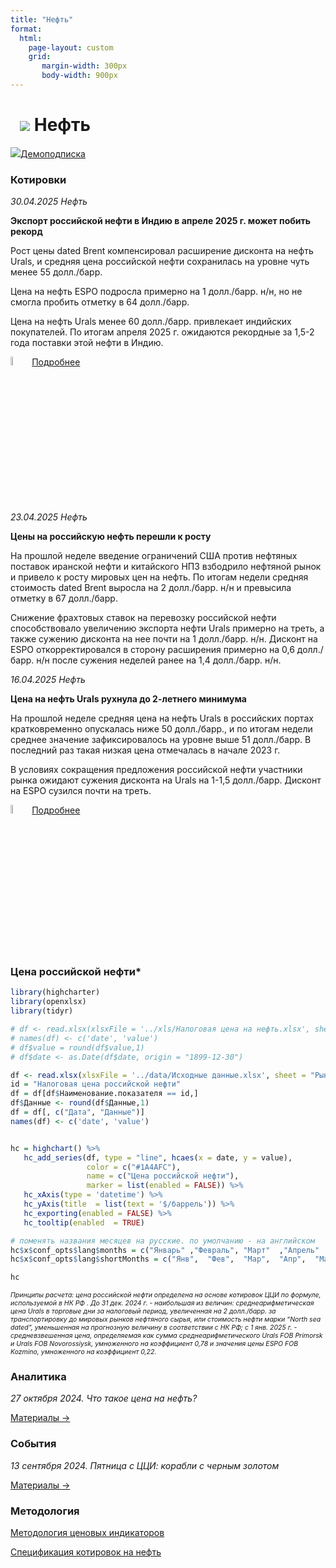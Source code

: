 ```yaml
---
title: "Нефть"
format: 
  html:
    page-layout: custom
    grid:
       margin-width: 300px
       body-width: 900px
---
```


# ![](../images/icon-oil.svg) Нефть {.my-custom-class style="margin-left:3%;"}

![](../images/icon-subscription.svg)[Демоподписка](../demo-subscription.qmd)

:::::: {.grid style="margin-left:0%"}
::: {.g-col-12 .g-col-sm-12 .g-col-xs-12 .g-col-xl-6 .g-col-md-6 .g-col-lg-6}
### Котировки

*30.04.2025 Нефть*

**Экспорт российской нефти в Индию в апреле 2025 г. может побить рекорд**

Рост цены dated Brent компенсировал расширение дисконта на нефть Urals, и средняя цена российской нефти сохранилась на уровне чуть менее 55 долл./барр.

Цена на нефть ESPO подросла примерно на 1 долл./барр. н/н, но не смогла пробить отметку в 64 долл./барр.

Цена на нефть Urals менее 60 долл./барр. привлекает индийских покупателей. По итогам апреля 2025 г. ожидаются рекордные за 1,5-2 года поставки этой нефти в Индию.

![](../images/icon-locker.svg){width="6%"} [Подробнее](../demo-subscription.qmd)

*23.04.2025 Нефть*

**Цены на российскую нефть перешли к росту**

На прошлой неделе введение ограничений США против нефтяных поставок иранской нефти и китайского НПЗ взбодрило нефтяной рынок и привело к росту мировых цен на нефть. По итогам недели средняя стоимость dated Brent выросла на 2 долл./барр. н/н и превысила отметку в 67 долл./барр.

Снижение фрахтовых ставок на перевозку российской нефти способствовало увеличению экспорта нефти Urals примерно на треть, а также сужению дисконта на нее почти на 1 долл./барр. н/н. Дисконт на ESPO откорректировался в сторону расширения примерно на 0,6 долл./барр. н/н после сужения неделей ранее на 1,4 долл./барр. н/н.

*16.04.2025 Нефть*

**Цена на нефть Urals рухнула до 2-летнего минимума**

На прошлой неделе средняя цена на нефть Urals в российских портах кратковременно опускалась ниже 50 долл./барр., и по итогам недели среднее значение зафиксировалось на уровне выше 51 долл./барр. В последний раз такая низкая цена отмечалась в начале 2023 г.

В условиях сокращения предложения российской нефти участники рынка ожидают сужения дисконта на Urals на 1-1,5 долл./барр. Дисконт на ESPO сузился почти на треть.

![](../images/icon-locker.svg){width="6%"} [Подробнее](../demo-subscription.qmd)
:::

::: {.g-col-12 .g-col-sm-12 .g-col-xs-12 .g-col-xl-6 .g-col-md-6 .g-col-lg-6}
### Цена российской нефти\*

```r
library(highcharter)
library(openxlsx)
library(tidyr)

# df <- read.xlsx(xlsxFile = '../xls/Налоговая цена на нефть.xlsx', sheet = "data") 
# names(df) <- c('date', 'value')
# df$value = round(df$value,1)
# df$date <- as.Date(df$date, origin = "1899-12-30")

df <- read.xlsx(xlsxFile = '../data/Исходные данные.xlsx', sheet = "Рынки", detectDates = TRUE)
id = "Налоговая цена российской нефти"
df = df[df$Наименование.показателя == id,]
df$Данные <- round(df$Данные,1)
df = df[, c("Дата", "Данные")]
names(df) <- c('date', 'value')


hc = highchart() %>% 
   hc_add_series(df, type = "line", hcaes(x = date, y = value), 
                 color = c("#1A4AFC"), 
                 name = c("Цена российской нефти"),
                 marker = list(enabled = FALSE)) %>% 
   hc_xAxis(type = 'datetime') %>% 
   hc_yAxis(title  = list(text = '$/баррель')) %>% 
   hc_exporting(enabled = FALSE) %>% 
   hc_tooltip(enabled  = TRUE)

# поменять названия месяцев на русские. по умолчанию - на английском
hc$x$conf_opts$lang$months = c("Январь"	,"Февраль",	"Март"	,"Апрель"	,"Май",	"Июнь", "Июль",	"Август",	"Сентябрь",	"Октябрь",	"Ноябрь",	"Декабрь")
hc$x$conf_opts$lang$shortMonths = c("Янв", 	"Фев",	"Мар",	"Апр",	"Май",	"Июн",	"Июл",	"Авг",	"Сен",	"Окт",	"Ноя",	"Дек")

hc


```

[*Принципы расчета: цена российской нефти определена на основе котировок ЦЦИ по формуле, используемой в НК РФ . До 31 дек. 2024 г. - наибольшая из величин: среднеарифметическая цена Urals в торговые дни за налоговый период, увеличенная на 2 долл./барр. за транспортировку до мировых рынков нефтяного сырья, или стоимость нефти марки “North sea dated”, уменьшенная на прогнозную величину в соответствии с НК РФ; с 1 янв. 2025 г. - средневзвешенная цена, определяемая как сумма среднеарифметического Urals FOB Primorsk и Urals FOB Novorossiysk, умноженного на коэффициент 0,78 и значения цены ESPO FOB Kozmino, умноженного на коэффициент 0,22.*]{style="font-size:0.75em"}

### Аналитика

*27 октября 2024. Что такое цена на нефть?*

[Материалы →](../events/2024-10-27-crude.qmd)

### События

*13 сентября 2024. Пятница с ЦЦИ: корабли с черным золотом*

[Материалы →](../events/2024-09-13-crude.qmd)
:::

::: {.g-col-12 .g-col-sm-12 .g-col-xs-12 .g-col-xl-6 .g-col-md-6 .g-col-lg-6}
### Методология

[Методология ценовых индикаторов](../methodology/methodology-benchmark-pbc.qmd)

[Спецификация котировок на нефть](../methodology/specs-oil.qmd)
:::
::::::
